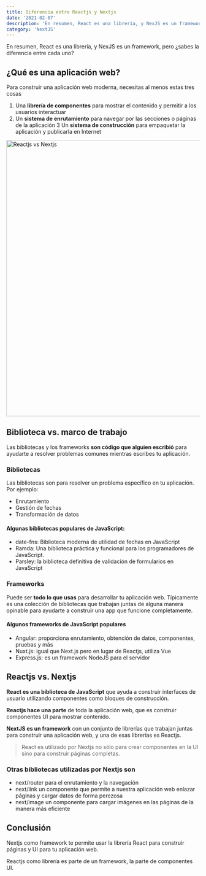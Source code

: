 ```yaml
---
title: Diferencia entre Reactjs y Nextjs
date: '2021-02-07'
description: 'En resumen, React es una librería, y NexJS es un framework, pero ¿sabes la diferencia entre cada uno?'
category: 'NextJS'
---
```


En resumen, React es una librería, y NexJS es un framework, pero ¿sabes la diferencia entre cada uno?


## ¿Qué es una aplicación web?

Para construir una aplicación web moderna, necesitas al menos estas tres cosas
1. Una **librería de componentes** para mostrar el contenido y permitir a los usuarios interactuar
2. Un **sistema de enrutamiento** para navegar por las secciones o páginas de la aplicación
3 Un **sistema de construcción** para empaquetar la aplicación y publicarla en Internet

<Image src="/static/images/blog/difference-between-reactjs-and-nextjs/react-vs-next.jpg" alt="Reactjs vs Nextjs" width="1100" height="720" />

## Biblioteca vs. marco de trabajo

Las bibliotecas y los frameworks **son código que alguien escribió** para ayudarte a resolver problemas comunes mientras escribes tu aplicación.

### Bibliotecas

Las bibliotecas son para resolver un problema específico en tu aplicación. Por ejemplo:
- Enrutamiento
- Gestión de fechas
- Transformación de datos

#### Algunas bibliotecas populares de JavaScript:
- date-fns: Biblioteca moderna de utilidad de fechas en JavaScript
- Ramda: Una biblioteca práctica y funcional para los programadores de JavaScript.
- Parsley: la biblioteca definitiva de validación de formularios en JavaScript

### Frameworks
Puede ser **todo lo que usas** para desarrollar tu aplicación web. Típicamente es una colección de bibliotecas que trabajan juntas de alguna manera opinable para ayudarte a construir una app que funcione completamente.

#### Algunos frameworks de JavaScript populares
- Angular: proporciona enrutamiento, obtención de datos, componentes, pruebas y más
- Nuxt.js: igual que Next.js pero en lugar de Reactjs, utiliza Vue
- Express.js: es un framework NodeJS para el servidor

## Reactjs vs. Nextjs
**React es una biblioteca de JavaScript** que ayuda a construir interfaces de usuario utilizando componentes como bloques de construcción.

**Reactjs hace una parte** de toda la aplicación web, que es construir componentes UI para mostrar contenido.

**NextJS es un framework** con un conjunto de librerías que trabajan juntas para construir una aplicación web, y una de esas librerías es Reactjs.

> React es utilizado por Nextjs no sólo para crear componentes en la UI sino para construir páginas completas.

### Otras bibliotecas utilizadas por Nextjs son
- next/router para el enrutamiento y la navegación
- next/link un componente que permite a nuestra aplicación web enlazar páginas y cargar datos de forma perezosa
- next/image un componente para cargar imágenes en las páginas de la manera más eficiente

## Conclusión
Nextjs como framework te permite usar la librería React para construir páginas y UI para tu aplicación web.

Reactjs como librería es parte de un framework, la parte de componentes UI.